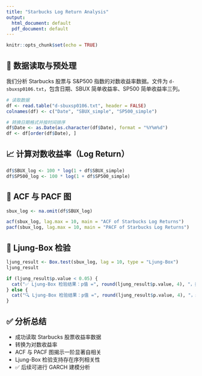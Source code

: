 ```yaml
---
title: "Starbucks Log Return Analysis"
output:
  html_document: default
  pdf_document: default
---
```


```r
knitr::opts_chunk$set(echo = TRUE)
```

## 📁 数据读取与预处理

我们分析 Starbucks 股票与 S&P500 指数的对数收益率数据。文件为 `d-sbuxsp0106.txt`，包含日期、SBUX 简单收益率、SP500 简单收益率三列。

```r
# 读取数据
df <- read.table("d-sbuxsp0106.txt", header = FALSE)
colnames(df) <- c("Date", "SBUX_simple", "SP500_simple")

# 转换日期格式并按时间排序
df$Date <- as.Date(as.character(df$Date), format = "%Y%m%d")
df <- df[order(df$Date), ]
```

## 📈 计算对数收益率（Log Return）

```r
df$SBUX_log <- 100 * log(1 + df$SBUX_simple)
df$SP500_log <- 100 * log(1 + df$SP500_simple)
```

## 🔎 ACF 与 PACF 图

```r
sbux_log <- na.omit(df$SBUX_log)

acf(sbux_log, lag.max = 10, main = "ACF of Starbucks Log Returns")
pacf(sbux_log, lag.max = 10, main = "PACF of Starbucks Log Returns")
```

## 🧪 Ljung-Box 检验

```r
ljung_result <- Box.test(sbux_log, lag = 10, type = "Ljung-Box")
ljung_result
```

```r
if (ljung_result$p.value < 0.05) {
  cat("✅ Ljung-Box 检验结果：p值 =", round(ljung_result$p.value, 4), "，拒绝白噪声假设，序列存在显著序列相关性。\n")
} else {
  cat("🔍 Ljung-Box 检验结果：p值 =", round(ljung_result$p.value, 4), "，未拒绝白噪声假设，序列看起来像白噪声。\n")
}
```

## ✅ 分析总结

-   成功读取 Starbucks 股票收益率数据\
-   转换为对数收益率\
-   ACF 与 PACF 图揭示一阶显著自相关\
-   Ljung-Box 检验支持存在序列相关性\
-   ✅ 后续可进行 GARCH 建模分析
